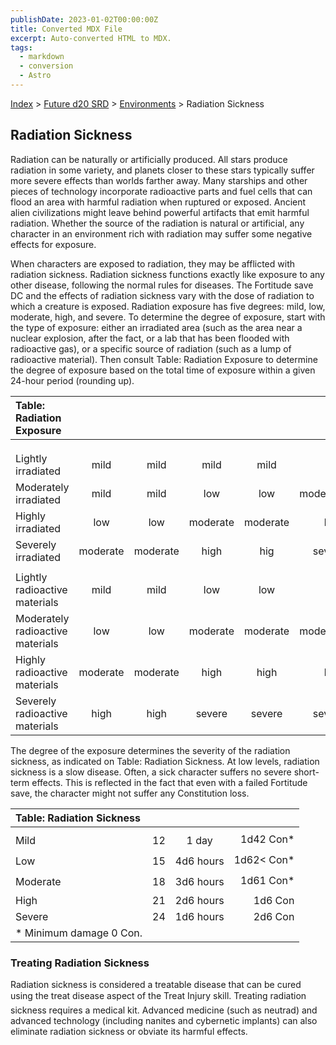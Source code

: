 ```yaml
---
publishDate: 2023-01-02T00:00:00Z
title: Converted MDX File
excerpt: Auto-converted HTML to MDX.
tags:
  - markdown
  - conversion
  - Astro
---
```


[Index](-index) > [Future d20 SRD](future-d20-srd-index) > [Environments](future-d20-srd-environments-index) > Radiation Sickness

## Radiation Sickness

Radiation can be naturally or artificially produced. All stars produce radiation in some variety, and planets closer to these stars typically suffer more severe effects than worlds farther away. Many starships and other pieces of technology incorporate radioactive parts and fuel cells that can flood an area with harmful radiation when ruptured or exposed. Ancient alien civilizations might leave behind powerful artifacts that emit harmful radiation. Whether the source of the radiation is natural or artificial, any character in an environment rich with radiation may suffer some negative effects for exposure.

When characters are exposed to radiation, they may be afflicted with radiation sickness. Radiation sickness functions exactly like exposure to any other disease, following the normal rules for diseases. The Fortitude save DC and the effects of radiation sickness vary with the dose of radiation to which a creature is exposed.
Radiation exposure has five degrees: mild, low, moderate, high, and severe. To determine the degree of exposure, start with the type of exposure: either an irradiated area (such as the area near a nuclear explosion, after the fact, or a lab that has been flooded with radioactive gas), or a specific source of radiation (such as a lump of radioactive material). Then consult Table: Radiation Exposure to determine the degree of exposure based on the total time of exposure within a given 24-hour period (rounding up).

| Table: Radiation Exposure        |          |          |          |          |          |
| :------------------------------- | :------: | :------: | :------: | :------: | -------: |
|                                  |          |          |          |          |          |
|                                  |          |          |          |          |          |
|                                  |          |          |          |          |          |
| Lightly irradiated               |   mild   |   mild   |   mild   |   mild   |      low |
| Moderately irradiated            |   mild   |   mild   |   low    |   low    | moderate |
| Highly irradiated                |   low    |   low    | moderate | moderate |     high |
| Severely irradiated              | moderate | moderate |   high   |   hig    |   severe |
|                                  |          |          |          |          |          |
| Lightly radioactive materials    |   mild   |   mild   |   low    |   low    |      low |
| Moderately radioactive materials |   low    |   low    | moderate | moderate | moderate |
| Highly radioactive materials     | moderate | moderate |   high   |   high   |     high |
| Severely radioactive materials   |   high   |   high   |  severe  |  severe  |   severe |

The degree of the exposure determines the severity of the radiation sickness, as indicated on Table: Radiation Sickness. At low levels, radiation sickness is a slow disease. Often, a sick character suffers no severe short-term effects. This is reflected in the fact that even with a failed Fortitude save, the character might not suffer any Constitution loss.

| Table: Radiation Sickness |     |           |             |
| :------------------------ | :-: | :-------: | ----------: |
|                           |     |           |             |
| Mild                      | 12  |   1 day   |  1d42 Con\* |
| Low                       | 15  | 4d6 hours | 1d62< Con\* |
| Moderate                  | 18  | 3d6 hours |  1d61 Con\* |
| High                      | 21  | 2d6 hours |     1d6 Con |
| Severe                    | 24  | 1d6 hours |     2d6 Con |
| \* Minimum damage 0 Con.  |     |           |             |

### Treating Radiation Sickness

Radiation sickness is considered a treatable disease that can be cured using the treat disease aspect of the Treat Injury skill. Treating radiation sickness requires a medical kit. Advanced medicine (such as neutrad) and advanced technology (including nanites and cybernetic implants) can also eliminate radiation sickness or obviate its harmful effects.
